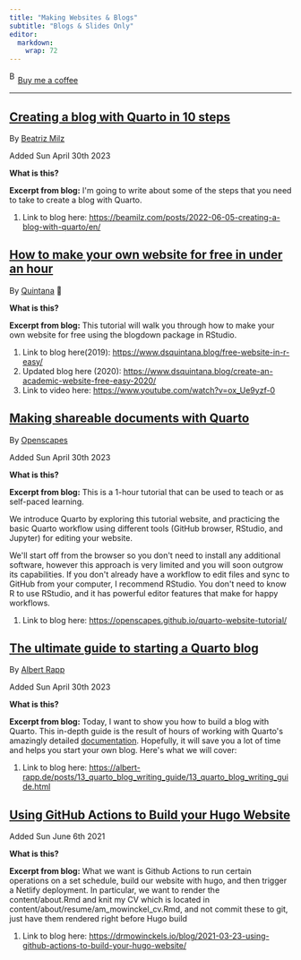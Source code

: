 ```yaml
---
title: "Making Websites & Blogs"
subtitle: "Blogs & Slides Only"
editor: 
  markdown: 
    wrap: 72
---
```


<link href="https://fonts.googleapis.com/css?family=Cookie" rel="stylesheet"><a class="bmc-button" target="_blank" href="https://www.buymeacoffee.com/JoscelinRocha">![Buy
me a
coffee](https://cdn.buymeacoffee.com/buttons/bmc-new-btn-logo.svg){alt="Buy me a coffee"
width="15" height="21"}Buy me a coffee</a>

------------------------------------------------------------------------

## [Creating a blog with Quarto in 10 steps](https://beamilz.com/posts/2022-06-05-creating-a-blog-with-quarto/en/)

By [Beatriz
Milz](https://beamilz.com/posts/2022-06-05-creating-a-blog-with-quarto/en/)

Added Sun April 30th 2023

**What is this?**

**Excerpt from blog:** I\'m going to write about some of the steps that
you need to take to create a blog with Quarto.

1.  Link to blog here:
    <https://beamilz.com/posts/2022-06-05-creating-a-blog-with-quarto/en/>

## [How to make your own website for free in under an hour](https://www.dsquintana.blog/create-an-academic-website-free-easy-2020/)

By
[Quintana](https://www.dsquintana.blog/create-an-academic-website-free-easy-2020/)
💯

**What is this?**

**Excerpt from blog:** This tutorial will walk you through how to make
your own website for free using the blogdown package in RStudio.

1.  Link to blog here(2019):
    <https://www.dsquintana.blog/free-website-in-r-easy/>
2.  Updated blog here (2020):
    <https://www.dsquintana.blog/create-an-academic-website-free-easy-2020/>
3.  Link to video here: <https://www.youtube.com/watch?v=ox_Ue9yzf-0>

## [Making shareable documents with Quarto](https://openscapes.github.io/quarto-website-tutorial/)

By
[Openscapes](https://openscapes.github.io/quarto-website-tutorial/#about)

Added Sun April 30th 2023

**What is this?**

**Excerpt from blog:** This is a 1-hour tutorial that can be used to
teach or as self-paced learning.

We introduce Quarto by exploring this tutorial website, and practicing
the basic Quarto workflow using different tools (GitHub browser,
RStudio, and Jupyter) for editing your website.

We\'ll start off from the browser so you don\'t need to install any
additional software, however this approach is very limited and you will
soon outgrow its capabilities. If you don\'t already have a workflow to
edit files and sync to GitHub from your computer, I recommend RStudio.
You don\'t need to know R to use RStudio, and it has powerful editor
features that make for happy workflows.

1.  Link to blog here:
    <https://openscapes.github.io/quarto-website-tutorial/>

## [The ultimate guide to starting a Quarto blog](https://albert-rapp.de/posts/13_quarto_blog_writing_guide/13_quarto_blog_writing_guide.html)

By [Albert
Rapp](https://albert-rapp.de/posts/13_quarto_blog_writing_guide/13_quarto_blog_writing_guide.html)

Added Sun April 30th 2023

**What is this?**

**Excerpt from blog:** Today, I want to show you how to build a blog
with Quarto. This in-depth guide is the result of hours of working with
Quarto\'s amazingly detailed
[documentation](https://quarto.org/docs/reference/). Hopefully, it will
save you a lot of time and helps you start your own blog. Here\'s what
we will cover:

1.  Link to blog here:
    <https://albert-rapp.de/posts/13_quarto_blog_writing_guide/13_quarto_blog_writing_guide.html>

## [Using GitHub Actions to Build your Hugo Website](https://drmowinckels.io/blog/2021-03-23-using-github-actions-to-build-your-hugo-website/)

Added Sun June 6th 2021

**What is this?**

**Excerpt from blog:** What we want is Github Actions to run certain
operations on a set schedule, build our website with hugo, and then
trigger a Netlify deployment. In particular, we want to render the
content/about.Rmd and knit my CV which is located in
content/about/resume/am_mowinckel_cv.Rmd, and not commit these to git,
just have them rendered right before Hugo build

1.  Link to blog here:
    <https://drmowinckels.io/blog/2021-03-23-using-github-actions-to-build-your-hugo-website/>
